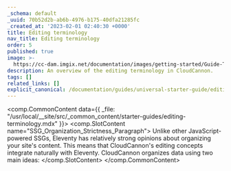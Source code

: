 ```yaml
---
_schema: default
_uuid: 70b52d2b-ab6b-4976-b175-40dfa21285fc
_created_at: '2023-02-01 02:40:30 +0000'
title: Editing terminology
nav_title: Editing terminology
order: 5
published: true
image: >-
  https://cc-dam.imgix.net/documentation/images/getting-started/Guide-Thumbnails/CloudCannon-Getting-Started-Thumbnail-Eleventy.png
description: An overview of the editing terminology in CloudCannon.
tags: []
related_links: []
explicit_canonical: /documentation/guides/universal-starter-guide/editing-terminology/
---
```

<comp.CommonContent data={{ _file: "/usr/local/__site/src/_common_content/starter-guides/editing-terminology.mdx" }}>
  <comp.SlotContent name="SSG_Organization_Strictness_Paragraph">
    Unlike other JavaScript-powered SSGs, Eleventy has relatively strong opinions about organizing your site's content. This means that CloudCannon's editing concepts integrate naturally with Eleventy. CloudCannon organizes data using two main ideas:
  </comp.SlotContent>
</comp.CommonContent>